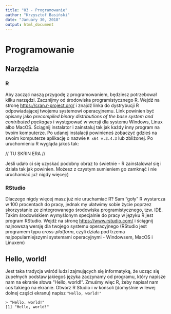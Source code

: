 ---
title: "03 - Programowanie"
author: "Krzysztof Basiński"
date: "January 30, 2018"
output: html_document
---

# Programowanie

## Narzędzia
### R

Aby zacząć naszą przygodę z programowaniem, będziesz potrzebował kilku narzędzi. Zacznijmy od środowiska programistycznego R. Wejdź na stronę [https://cran.r-project.org/](https://cran.r-project.org/) i znajdź linka do dystrybucji R odpowiadającej twojemu systemowi operacyjnemu. Link powinien być opisany jako *precompiled binary distributions of the base system and contributed packages* i występować w wersji dla systemu Windows, Linux albo MacOS. Ściągnij instalator i zainstaluj tak jak każdy inny program na twoim komputerze. Po udanej instalacji powinieneś zobaczyć gdzieś na swoim komputerze aplikację o nazwie `R x64 v.3.4.3` lub zbliżonej. Po uruchomieniu R wygląda jakoś tak:

// TU SKRIN ERA //

Jeśli udało ci się uzyskać podobny obraz to świetnie - R zainstalował się i działa tak jak powinien. Możesz z czystym sumieniem go zamknąć i nie uruchamiać już nigdy więcej:)

### RStudio

Dlaczego nigdy więcej masz już nie uruchamiać R? Sam "goły" R wystarcza w 100 procentach do pracy, jednak my ułatwimy sobie życie poprzez skorzystanie ze zintegrowanego środowiska programistycznego, tzw. IDE. Takim środowiskiem wymyślonym specjalnie do pracy w języku R jest program RStudio. Wejdź na stronę [https://www.rstudio.com/](https://www.rstudio.com/) i ściągnij najnowszą wersję dla twojego systemu operacyjnego (RStudio jest programem typu *cross-platform*, czyli działa pod trzema najpopularniejszymi systemami operacyjnymi - Windowsem, MacOS i Linuxem)

## Hello, world!

Jest taka tradycja wśród ludzi zajmujących się informatyką, że ucząc się zupełnych podstaw jakiegoś języka zaczynamy od programu, który napisze nam na ekranie słowa "Hello, world!". Zmuśmy więc R, żeby napisał nam coś takiego na ekranie. Otwórz R Studio i w konsoli (domyślnie w lewej dolnej części ekranu) napisz `"Hello, world!"`

```
> "Hello, world!"
[1] "Hello, world!"
```


